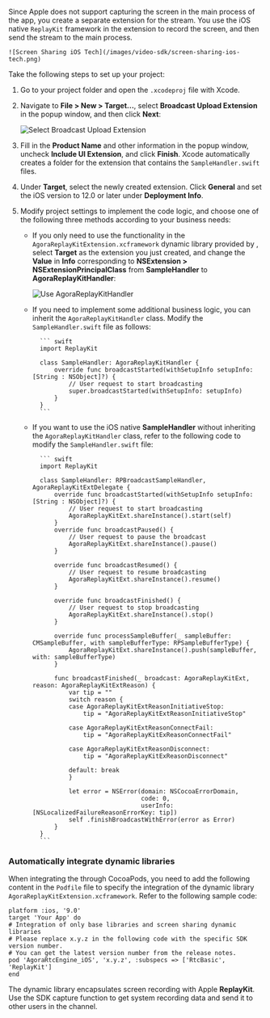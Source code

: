<PlatformWrapper platform = "ios">

Since Apple does not support capturing the screen in the main process of the app, you create a separate extension for the <Vg k="SCR_SHR" /> stream. You use the iOS native `ReplayKit` framework in the extension to record the screen, and then send the <Vg k="SCR_SHR" /> stream to the main process.

    ![Screen Sharing iOS Tech](/images/video-sdk/screen-sharing-ios-tech.png)

Take the following steps to set up your <Vg k="SCR_SHR" /> project:

1. Go to your project folder and open the `.xcodeproj` file with Xcode.
1. Navigate to **File > New > Target...**, select **Broadcast Upload Extension** in the popup window, and then click **Next**:

    ![Select Broadcast Upload Extension](/images/video-sdk/screen-sharing-ios-select-broadcast-upload-extension.png)

1. Fill in the **Product Name** and other information in the popup window, uncheck **Include UI Extension**, and click **Finish**. Xcode automatically creates a folder for the extension that contains the `SampleHandler.swift` files.
1. Under **Target**, select the newly created extension. Click **General** and set the iOS version to 12.0 or later under **Deployment Info**.

1. Modify project settings to implement the <Vg k="SCR_SHR" /> code logic, and choose one of the following three methods according to your business needs:

    - If you only need to use the functionality in the `AgoraReplayKitExtension.xcframework` dynamic library provided by <Vg k="COMPANY" />, select **Target** as the extension you just created, and change the **Value** in **Info** corresponding to **NSExtension > NSExtensionPrincipalClass** from **SampleHandler** to **AgoraReplayKitHandler**:

        ![Use AgoraReplayKitHandler](/images/video-sdk/screen-sharing-ios-use-agorareplaykithandler.png)

    - If you need to implement some additional business logic, you can inherit the `AgoraReplayKitHandler` class. Modify the `SampleHandler.swift` file as follows:

            ``` swift
            import ReplayKit

            class SampleHandler: AgoraReplayKitHandler {
                override func broadcastStarted(withSetupInfo setupInfo: [String : NSObject]?) {
                    // User request to start broadcasting
                    super.broadcastStarted(withSetupInfo: setupInfo)
                }
            }
            ```

    - If you want to use the iOS native **SampleHandler** without inheriting the `AgoraReplayKitHandler` class, refer to the following code to modify the `SampleHandler.swift` file:

            ``` swift
            import ReplayKit

            class SampleHandler: RPBroadcastSampleHandler, AgoraReplayKitExtDelegate {
                override func broadcastStarted(withSetupInfo setupInfo: [String : NSObject]?) {
                    // User request to start broadcasting
                    AgoraReplayKitExt.shareInstance().start(self)
                }
                override func broadcastPaused() {
                    // User request to pause the broadcast
                    AgoraReplayKitExt.shareInstance().pause()
                }

                override func broadcastResumed() {
                    // User request to resume broadcasting
                    AgoraReplayKitExt.shareInstance().resume()
                }

                override func broadcastFinished() {
                    // User request to stop broadcasting
                    AgoraReplayKitExt.shareInstance().stop()
                }

                override func processSampleBuffer(_ sampleBuffer: CMSampleBuffer, with sampleBufferType: RPSampleBufferType) {
                    AgoraReplayKitExt.shareInstance().push(sampleBuffer, with: sampleBufferType)
                }

                func broadcastFinished(_ broadcast: AgoraReplayKitExt, reason: AgoraReplayKitExtReason) {
                    var tip = ""
                    switch reason {
                    case AgoraReplayKitExtReasonInitiativeStop:
                        tip = "AgoraReplayKitExtReasonInitiativeStop"

                    case AgoraReplayKitExtReasonConnectFail:
                        tip = "AgoraReplayKitExReasonConnectFail"

                    case AgoraReplayKitExtReasonDisconnect:
                        tip = "AgoraReplayKitExReasonDisconnect"

                    default: break
                    }

                    let error = NSError(domain: NSCocoaErrorDomain,
                                        code: 0,
                                        userInfo: [NSLocalizedFailureReasonErrorKey: tip])
                    self .finishBroadcastWithError(error as Error)
                }
            }
            ```

### Automatically integrate dynamic libraries

When integrating the <Vg k="COMPANY" /> <Vg k="VSDK" /> through CocoaPods, you need to add the following content in the `Podfile` file to specify the integration of the <Vg k="SCR_SHR" /> dynamic library `AgoraReplayKitExtension.xcframework`. Refer to the following sample code:

```shell
platform :ios, '9.0'
target 'Your App' do
# Integration of only base libraries and screen sharing dynamic libraries
# Please replace x.y.z in the following code with the specific SDK version number. 
# You can get the latest version number from the release notes.
pod 'AgoraRtcEngine_iOS', 'x.y.z', :subspecs => ['RtcBasic', 'ReplayKit']
end
```

The <Vg k="SCR_SHR" /> dynamic library encapsulates screen recording with Apple **ReplayKit**. Use the SDK capture function to get system recording data and send it to other users in the channel.

</PlatformWrapper>